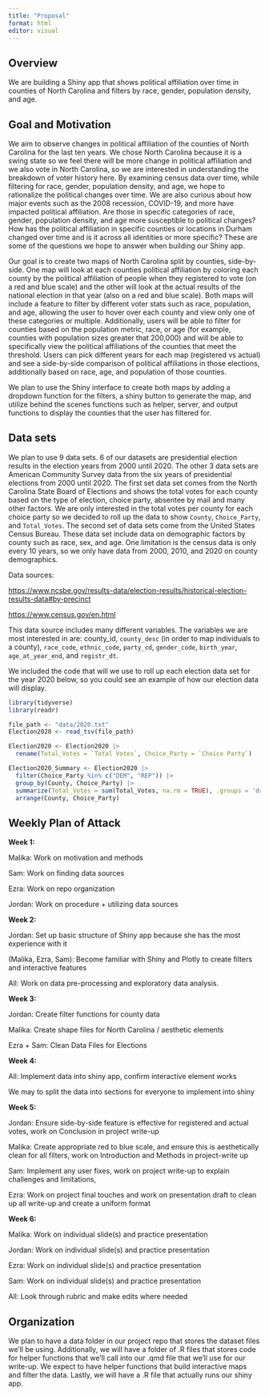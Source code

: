 ```yaml
---
title: "Proposal"
format: html
editor: visual
---
```


## Overview

We are building a Shiny app that shows political affiliation over time in counties of North Carolina and filters by race, gender, population density, and age. 

## Goal and Motivation

We aim to observe changes in political affiliation of the counties of North Carolina for the last ten years. We chose North Carolina because it is a swing state so we feel there will be more change in political affiliation and we also vote in North Carolina, so we are interested in understanding the breakdown of voter history here. By examining census data over time, while filtering for race, gender, population density, and age, we hope to rationalize the political changes over time. We are also curious about how major events such as the 2008 recession, COVID-19, and more have impacted political affiliation. Are those in specific categories of race, gender, population density, and age more susceptible to political changes? How has the political affiliation in specific counties or locations in Durham changed over time and is it across all identities or more specific? These are some of the questions we hope to answer when building our Shiny app.

Our goal is to create two maps of North Carolina split by counties, side-by-side. One map will look at each counties political affiliation by coloring each county by the political affiliation of people when they registered to vote (on a red and blue scale) and the other will look at the actual results of the national election in that year (also on a red and blue scale). Both maps will include a feature to filter by different voter stats such as race, population, and age, allowing the user to hover over each county and view only one of these categories or multiple. Additionally, users will be able to filter for counties based on the population metric, race, or age (for example, counties with population sizes greater that 200,000) and will be able to specifically view the political affiliations of the counties that meet the threshold. Users can pick different years for each map (registered vs actual) and see a side-by-side comparison of political affiliations in those elections, additionally based on race, age, and population of those counties.

We plan to use the Shiny interface to create both maps by adding a dropdown function for the filters, a shiny button to generate the map, and utilize behind the scenes functions such as helper, server, and output functions to display the counties that the user has filtered for.

## Data sets

We plan to use 9 data sets. 6 of our datasets are presidential election results in the election years from 2000 until 2020. The other 3 data sets are American Community Survey data from the six years of presidential elections from 2000 until 2020. The first set data set comes from the North Carolina State Board of Elections and shows the total votes for each county based on the type of election, choice party, absentee by mail and many other factors. We are only interested in the total votes per county for each choice party so we decided to roll up the data to show `County`, `Choice_Party`, and `Total_Votes`. The second set of data sets come from the United States Census Bureau. These data set include data on demographic factors by county such as race, sex, and age. One limitation is the census data is only every 10 years, so we only have data from 2000, 2010, and 2020 on county demographics.

Data sources:

<https://www.ncsbe.gov/results-data/election-results/historical-election-results-data#by-precinct>

<https://www.census.gov/en.html>

This data source includes many different variables. The variables we are most interested in are: county_id, `county_desc` (in order to map individuals to a county), `race_code`, `ethnic_code`, `party_cd`, `gender_code`, `birth_year`, `age_at_year_end`, and `registr_dt`.

We included the code that will we use to roll up each election data set for the year 2020 below, so you could see an example of how our election data will display.

```r
library(tidyverse)
library(readr)

file_path <- "data/2020.txt"
Election2020 <- read_tsv(file_path)

Election2020 <- Election2020 |>
  rename(Total_Votes = `Total Votes`, Choice_Party = `Choice Party`)

Election2020_Summary <- Election2020 |>
  filter(Choice_Party %in% c("DEM", "REP")) |>
  group_by(County, Choice_Party) |>
  summarize(Total_Votes = sum(Total_Votes, na.rm = TRUE), .groups = 'drop') |>
  arrange(County, Choice_Party)
```

## Weekly Plan of Attack

**Week 1:**

Malika: Work on motivation and methods

Sam: Work on finding data sources 

Ezra: Work on repo organization

Jordan: Work on procedure + utilizing data sources 

**Week 2:**

Jordan: Set up basic structure of Shiny app because she has the most experience with it

(Malika, Ezra, Sam): Become familiar with Shiny and Plotly to create filters and interactive features 

All: Work on data pre-processing and exploratory data analysis.

**Week 3:**

Jordan: Create filter functions for county data

Malika: Create shape files for North Carolina / aesthetic elements

Ezra + Sam: Clean Data Files for Elections 

**Week 4:**

All: Implement data into shiny app, confirm interactive element works

We may to split the data into sections for everyone to implement into shiny 

**Week 5:**

Jordan: Ensure side-by-side feature is effective for registered and actual votes, work on Conclusion in project write-up

Malika: Create appropriate red to blue scale, and ensure this is aesthetically clean for all filters, work on Introduction and Methods in project-write up

Sam: Implement any user fixes, work on project write-up to explain challenges and limitations, 

Ezra: Work on project final touches and work on presentation draft to clean up all write-up and create a uniform format 

**Week 6:**

Malika: Work on individual slide(s) and practice presentation

Jordan: Work on individual slide(s) and practice presentation

Ezra: Work on individual slide(s) and practice presentation

Sam: Work on individual slide(s) and practice presentation

All: Look through rubric and make edits where needed

## Organization

We plan to have a data folder in our project repo that stores the dataset files we'll be using. Additionally, we will have a folder of .R files that stores code for helper functions that we'll call into our .qmd file that we'll use for our write-up. We expect to have helper functions that build interactive maps and filter the data. Lastly, we will have a .R file that actually runs our shiny app.

